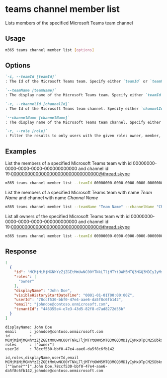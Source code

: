 
# teams channel member list

Lists members of the specified Microsoft Teams team channel

## Usage

```sh
m365 teams channel member list [options]
```

## Options

```md defintion-list
`-i, --teamId [teamId]`
: The Id of the Microsoft Teams team. Specify either `teamId` or `teamName` but not both

`--teamName [teamName]`
: The display name of the Microsoft Teams team. Specify either `teamId` or `teamName` but not both

`-c, --channelId [channelId]`
: The Id of the Microsoft Teams team channel. Specify either `channelId` or `channelName` but not both

`--channelName [channelName]`
: The display name of the Microsoft Teams team channel. Specify either `channelId` or `channelName` but not both

`-r, --role [role]`
: Filter the results to only users with the given role: owner, member, guest
```

<Global />

## Examples
  
List the members of a specified Microsoft Teams team with id 00000000-0000-0000-0000-000000000000 and channel id 19:00000000000000000000000000000000@thread.skype

```sh
m365 teams channel member list --teamId 00000000-0000-0000-0000-000000000000 --channelId 19:00000000000000000000000000000000@thread.skype
```

List the members of a specified Microsoft Teams team with name _Team Name_ and channel with name _Channel Name_

```sh
m365 teams channel member list --teamName "Team Name" --channelName "Channel Name"
```

List all owners of the specified Microsoft Teams team with id 00000000-0000-0000-0000-000000000000 and channel id 19:00000000000000000000000000000000@thread.skype

```sh
m365 teams channel member list --teamId 00000000-0000-0000-0000-000000000000 --channelId 19:00000000000000000000000000000000@thread.skype --role owner
```

## Response

<Tabs>
  <TabItem value="json" label="JSON">

  ```json
  [
    {
      "id": "MCMjMiMjMGNhYzZjZGEtMmUwNC00YTNkLTljMTYtOWM5MTQ3MGQ3MDIyIyMxOTpCM25DbkxLd3dDb0dERUFEeVVnUTVrSjVQa2VrdWp5am13eHA3dWhRZUFFMUB0aHJlYWQudGFjdjIjIzc4Y2NmNTMwLWJiZjAtNDdlNC1hYWU2LWRhNWY4YzZmYjE0Mg==",
      "roles": [
        "owner"
      ],
      "displayName": "John Doe",
      "visibleHistoryStartDateTime": "0001-01-01T00:00:00Z",
      "userId": "78ccf530-bbf0-47e4-aae6-da5f8c6fb142",
      "email": "johndoe@contoso.onmicrosoft.com",
      "tenantId": "446355e4-e7e3-43d5-82f8-d7ad8272d55b"
    }
  ]
  ```

  </TabItem>
  <TabItem value="text" label="Text">

  ```text
  displayName: John Doe
  email      : johndoe@contoso.onmicrosoft.com
  id         : MCMjMiMjMGNhYzZjZGEtMmUwNC00YTNkLTljMTYtOWM5MTQ3MGQ3MDIyIyMxOTpCM25DbkxLd3dDb0dERUFEeVVnUTVrSjVQa2VrdWp5am13eHA3dWhRZUFFMUB0aHJlYWQudGFjdjIjIzc4Y2NmNTMwLWJiZjAtNDdlNC1hYWU2LWRhNWY4YzZmYjE0Mg==
  roles      : ["owner"]
  userId     : 78ccf530-bbf0-47e4-aae6-da5f8c6fb142
  ```

  </TabItem>
  <TabItem value="csv" label="CSV">

  ```csv
  id,roles,displayName,userId,email
  MCMjMiMjMGNhYzZjZGEtMmUwNC00YTNkLTljMTYtOWM5MTQ3MGQ3MDIyIyMxOTpCM25DbkxLd3dDb0dERUFEeVVnUTVrSjVQa2VrdWp5am13eHA3dWhRZUFFMUB0aHJlYWQudGFjdjIjIzc4Y2NmNTMwLWJiZjAtNDdlNC1hYWU2LWRhNWY4YzZmYjE0Mg==,"[""owner""]",John Doe,78ccf530-bbf0-47e4-aae6-da5f8c6fb142,johndoe@contoso.onmicrosoft.com
  ```

  </TabItem>
</Tabs>
